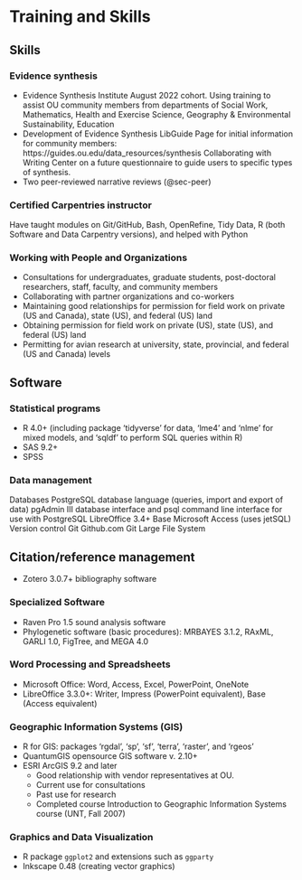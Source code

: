 # Training and Skills

## Skills

### Evidence synthesis
- Evidence Synthesis Institute August 2022 cohort. Using training to assist OU community members from departments of Social Work, Mathematics, Health and Exercise Science, Geography & Environmental Sustainability, Education
- Development of Evidence Synthesis LibGuide Page for initial information for community members: https://guides.ou.edu/data_resources/synthesis Collaborating with Writing Center on a future questionnaire to guide users to specific types of synthesis.
- Two peer-reviewed narrative reviews (@sec-peer)

### Certified Carpentries instructor

Have taught modules on Git/GitHub, Bash, OpenRefine, Tidy Data, R (both Software and Data Carpentry versions), and helped with Python

### Working with People and Organizations
- Consultations for undergraduates, graduate students, post-doctoral researchers, staff, faculty, and community members
- Collaborating with partner organizations and co-workers 
- Maintaining good relationships for permission for field work on private (US and Canada), state (US), and federal (US) land
- Obtaining permission for field work on private (US), state (US), and federal (US) land
- Permitting for avian research at university, state, provincial, and federal (US and Canada) levels


## Software

### Statistical programs
- R 4.0+ (including package ‘tidyverse’ for data, ‘lme4’ and ‘nlme’ for mixed models, and ‘sqldf’ to perform SQL queries within R)
- SAS 9.2+
- SPSS

### Data management

Databases PostgreSQL database language (queries, import and export of data) pgAdmin III database interface and psql command line interface for use with PostgreSQL LibreOffice 3.4+ Base Microsoft Access (uses jetSQL) Version control Git Github.com Git Large File System

## Citation/reference management
- Zotero 3.0.7+ bibliography software


### Specialized Software
- Raven Pro 1.5 sound analysis software
- Phylogenetic software (basic procedures): MRBAYES 3.1.2, RAxML, GARLI 1.0,          FigTree, and MEGA 4.0

### Word Processing and Spreadsheets

- Microsoft Office: Word, Access, Excel, PowerPoint, OneNote
- LibreOffice 3.3.0+: Writer, Impress (PowerPoint equivalent), Base (Access equivalent)

### Geographic Information Systems (GIS)
- R for GIS: packages ‘rgdal’, ‘sp’, ‘sf’, ‘terra’, ‘raster’, and ‘rgeos’
- QuantumGIS opensource GIS software v. 2.10+
- ESRI ArcGIS 9.2 and later
  - Good relationship with vendor representatives at OU.
  - Current use for consultations
  - Past use for research
  - Completed course Introduction to Geographic Information Systems course (UNT, Fall 2007)

### Graphics and Data Visualization
- R package `ggplot2` and extensions such as `ggparty`
- Inkscape 0.48 (creating vector graphics)
